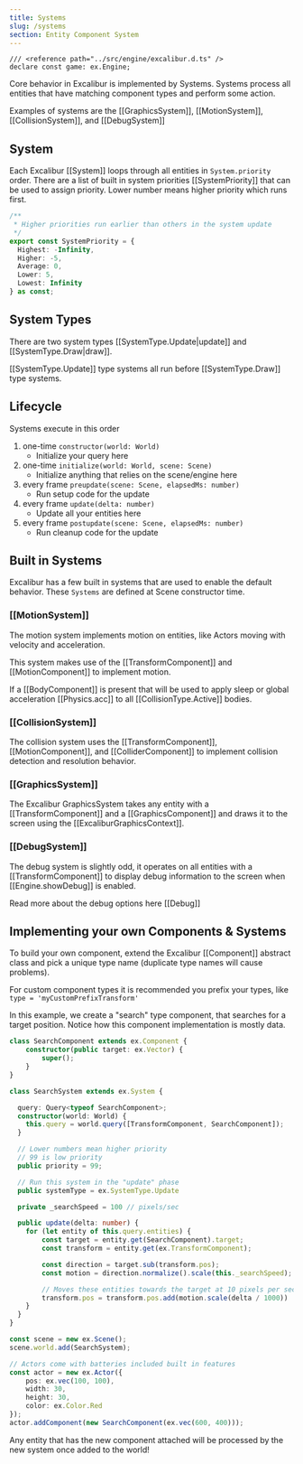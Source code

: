 ```yaml
---
title: Systems
slug: /systems
section: Entity Component System
---
```


```twoslash include ex
/// <reference path="../src/engine/excalibur.d.ts" />
declare const game: ex.Engine;
```

Core behavior in Excalibur is implemented by Systems. Systems process all entities that have matching component types and perform some action.

Examples of systems are the [[GraphicsSystem]], [[MotionSystem]], [[CollisionSystem]], and [[DebugSystem]]

## System

Each Excalibur [[System]] loops through all entities in `System.priority` order. There are a list of built in system priorities [[SystemPriority]] that can be used to assign priority. Lower number means higher priority which runs first.

```typescript
/**
 * Higher priorities run earlier than others in the system update
 */
export const SystemPriority = {
  Highest: -Infinity,
  Higher: -5,
  Average: 0,
  Lower: 5,
  Lowest: Infinity
} as const;
```

## System Types

There are two system types [[SystemType.Update|update]] and [[SystemType.Draw|draw]].

[[SystemType.Update]] type systems all run before [[SystemType.Draw]] type systems.

## Lifecycle

Systems execute in this order

1. one-time `constructor(world: World)`
   * Initialize your query here
2. one-time `initialize(world: World, scene: Scene)`
   * Initialize anything that relies on the scene/engine here
3. every frame `preupdate(scene: Scene, elapsedMs: number)`
   * Run setup code for the update
4. every frame `update(delta: number)`
   * Update all your entities here
5. every frame `postupdate(scene: Scene, elapsedMs: number)`
   * Run cleanup code for the update

## Built in Systems

Excalibur has a few built in systems that are used to enable the default behavior. These `Systems` are defined at Scene constructor time.

### [[MotionSystem]]

The motion system implements motion on entities, like Actors moving with velocity and acceleration.

This system makes use of the [[TransformComponent]] and [[MotionComponent]] to implement motion.

If a [[BodyComponent]] is present that will be used to apply sleep or global acceleration [[Physics.acc]] to all [[CollisionType.Active]] bodies.

### [[CollisionSystem]]

The collision system uses the [[TransformComponent]], [[MotionComponent]], and [[ColliderComponent]] to implement collision detection and resolution behavior.

### [[GraphicsSystem]]

The Excalibur GraphicsSystem takes any entity with a [[TransformComponent]] and a [[GraphicsComponent]] and draws it to the screen using the [[ExcaliburGraphicsContext]].

### [[DebugSystem]]

The debug system is slightly odd, it operates on all entities with a [[TransformComponent]] to display debug information to the screen when [[Engine.showDebug]] is enabled.

Read more about the debug options here [[Debug]]

## Implementing your own Components & Systems

To build your own component, extend the Excalibur [[Component]] abstract class and pick a unique type name (duplicate type names will cause problems).

For custom component types it is recommended you prefix your types, like `type = 'myCustomPrefixTransform'`

In this example, we create a "search" type component, that searches for a target position. Notice how this component implementation is mostly data.

```typescript
class SearchComponent extends ex.Component {
    constructor(public target: ex.Vector) {
        super();
    }
}

class SearchSystem extends ex.System {

  query: Query<typeof SearchComponent>;
  constructor(world: World) {
    this.query = world.query([TransformComponent, SearchComponent]);
  }

  // Lower numbers mean higher priority
  // 99 is low priority
  public priority = 99;

  // Run this system in the "update" phase
  public systemType = ex.SystemType.Update

  private _searchSpeed = 100 // pixels/sec

  public update(delta: number) {
    for (let entity of this.query.entities) {
        const target = entity.get(SearchComponent).target;
        const transform = entity.get(ex.TransformComponent);

        const direction = target.sub(transform.pos);
        const motion = direction.normalize().scale(this._searchSpeed);

        // Moves these entities towards the target at 10 pixels per second
        transform.pos = transform.pos.add(motion.scale(delta / 1000))
    }
  }
}

const scene = new ex.Scene();
scene.world.add(SearchSystem);

// Actors come with batteries included built in features
const actor = new ex.Actor({
    pos: ex.vec(100, 100),
    width: 30,
    height: 30,
    color: ex.Color.Red
});
actor.addComponent(new SearchComponent(ex.vec(600, 400)));
```

<IFrameEmbed src="https://excaliburjs.com/excalibur-snippets/ecs/" />

Any entity that has the new component attached will be processed by the new system once added to the world!
